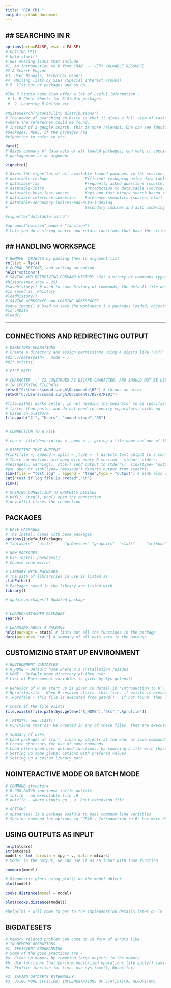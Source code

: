 ```yaml
---
title: "RIA Ch1 "
output: github_document
---
```

## SEARCHING IN R
---
```r
options(echo=FALSE, eval = FALSE)
# GETTING HELP
# help.start()
# GET Amazing links that include
#1. An introduction to R from CRAN  -- VERY VALUABLE RESOURCE
#2.A Search Engine 
#3. User Manuals, Technical Papers
#4. Mailing lists by SIGs (Special Interest Groups)
# 5. list out of packages and so on..

#The R Studio home also offer a lot of useful information -
 # 1. R Cheat Sheets for R Studio packages. 
 #  2. Learning R Online etc
 
#RSiteSearch("probability distributions")
# The power of searching on Rsite is that it gives a full view of tasks list 
#where the referecnes could be found.
# Instead of a google search, this is more relevant. One can see functions, 
#packages, NEWS, if the packages has
#vignettes to refer to etc.

data()
# Gives summary of data sets of all loaded packages, can make it specific by giving 
# packagename as an argument

vignette()

# Gives the vignettes of all available loaded packages in the session. Example of data.table - 
# datatable-reshape                Efficient reshaping using data.tables (source, html)
# datatable-faq                    Frequently asked questions (source, html)
# datatable-intro                  Introduction to data.table (source, html)
# datatable-keys-fast-subset       Keys and fast binary search based subset (source, html)
# datatable-reference-semantics    Reference semantics (source, html)
# datatable-secondary-indices-and-auto-indexing
#                                  Secondary indices and auto indexing (source, html)
                                 
#vignette("datatable-intro")  

#apropos("poisson",mode = "function")
# Lets you do a string search and return functions that have the string name
```

## HANDLING WORKSPACE
---
```r
# REMOVE  OBJECTS by passing them to argument list
rm(list = ls())
# GLOBAL OPTIONS, and setting an option
help("options")
# SAVING AND RETREIVING COMMAND HISTORY :Get a hitory of commands typed on command line
#history(max.show = 25) 
#savehistory() # used to save history of commands, the default file where command history 
#is saved is .Rhistory
#loadhistory()
# SAVING WORKSPACE and LOADING WORKSPACES
#save.image() # Used to save the workspace i.e packages loaded, objects created etc. The default file saved to
#is .RData
#load()


```

---
## CONNECTIONS AND REDIRECTING OUTPUT
```r
# DIRECTORY OPERATIONS
# Create a directory and assign permissions using 4 digits like "0777"
#dir.create(path= , mode = )
#dir.exists()

# FILE PATH 

# CHARACTER '\' IS CONSTRUED AS ESCAPE CHARACTER, AND SHOULD NOT BE USED
# IN SPCIFYING FILEPATH
setwd("C:\Users\sumad.singh\Documents\DS") # throws an error
setwd("C:/Users/sumad.singh/Documents/DS/R/R101")

#file.path() works better, in not needing the separator to be specified
# faster than paste, and do not need to specify separators, picks up
# based on platform
file.path("C:", "Users", "sumad.singh","DS")


# CONNECTION TO A FILE

# con <- file(description = ,open = ,) giving a file name and one of the common modes i.e "r" , "w" ,"a" opens as well as

# DIRECTING TEXT OUPTPUT
#sink(file =, append =,split = ,type =  ) directs text output to a connection as well stops, either append or overwrite
# These connections are open with every R session - stdout, stderr.
#message(), warning(), stop() send output to stderr(). sink(type= "output") directs output from stdout() to a connection 
#you open or sink(type= "message") diverts output from stderr()
sink(file = "test.log" , append = "true",type = "output") # sink also opens a connection 
cat("test if log file is creted","\n")
sink()

# OPENING CONNECTION TO GRAPHICS DEVICES
# pdf(), jpeg(), png() open the connection 
# dev.off() closes the connection

```

## PACKAGES
```r
# BASE PACKAGES
# The install comes with base packages 
options()$defaultPackages
# "datasets"  "utils"     "grDevices" "graphics"  "stats"     "methods" 

# NEW PACKAGES
# Use install.packages()
# Choose cran mirror

# LIBRARY WITH PACKAGES
# The path of library/ies in use is listed as
.libPaths()
# Packages saved in the library are listed with
library()

# update.packages() Updated package 


# LOADED/ATTACHED PACKAGES
search()

# LEARNING ABOUT A PACKAGE
help(package = stats) # lists out all the functions in the package
data(package= "car") # summary of all dats sets in the package

```

## CUSTOMIZING START UP ENVIRONMENT
```r
# ENVIRONMENT VARIABLES
# R_HOME = Default home where R's installation resides
# HOME - Default home directory of thre user
# List of Environment variables is given by Sys.getenv()

# Behavior of R on start up is given in detail in 'Introduction to R'. Use  help(Startup) 
# Rprofile.site - When R session starts, this file, if exists is executed from R_HOME/etc location
# .Rprofile - This file is executed from getwd() , if not found  then looked at HOME/

# Check if the file exists
file.exists(file.path(Sys.getenv("R_HOME"),"etc",".Rprofile"))

# .FIRST() and .LAST()
# Functions that can be created in any of these files, that are executed at the start and at the end of session resp.

# Summary of uses
# Load packages at start, clean up objects at the end, or save command history
# Create shortcuts for use of some commands
# Load often used user defined functions, by sourcing a file with those functions
# Setting up some global options with prefered values
# Setting up a custom library path

```

## NOINTERACTIVE MODE OR BATCH MODE
```r
# COMMAND structure 
# R CMD BATCH <options> infile outfile
# infile - an executable file .R
# outfile - where utputs go , a .Rout extension file

# OPTIONS
# optparse() is a package usefule to pass command line variables
# Section command lne options in 'CRAN's Introduction to R' has more details on available options
```

## USING OUTPUTS AS INPUT
```r
help(mtcars)
str(mtcars)
model <- lm( formula = mpg ~ ., data = mtcars)
# Model is the output, we can use it as an input with some function

```

```r
summary(model)
```
```r
# Diagnostic plots using plot() on the model object
plot(model)
```
```r
cooks.distance(model = model)
```


```r
plot(cooks.distance(model))
```
```r
#help(lm) - will come to get to the implemenation details later on lm
```

## BIGDATESETS
```r
# Memory related problem can come up in form of errors like 
# IN-MEMORY OPERATIONS
#1. EFFICIENT PROGRAMMING
# Some of the good practices are -
#a. Clean up memory by removing large objects in the memory
#b. Use functions that perform vectorized operations like apply() family instead of loops
#c. Profile function for time, use sys.time(), Rprofile()

#2. SAVING DATASETS EXTERNALLY
#3. USING MORE EFFICIENT IMPLEMENTATIONS OF STATISTICAL ALGORITHMS
```


